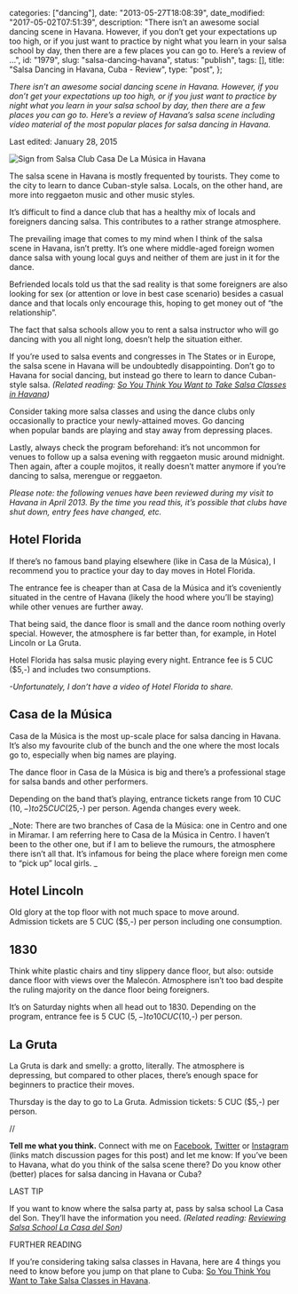 
  categories: ["dancing"],
  date: "2013-05-27T18:08:39",
  date_modified: "2017-05-02T07:51:39",
  description:
    "There isn’t an awesome social dancing scene in Havana. However, if you don’t get your expectations up too high, or if you just want to practice by night what you learn in your salsa school by day, then there are a few places you can go to. Here’s a review of …",
  id: "1979",
  slug: "salsa-dancing-havana",
  status: "publish",
  tags: [],
  title: "Salsa Dancing in Havana, Cuba - Review",
  type: "post",
};


_There isn’t an awesome social dancing scene in Havana. However, if you don’t get your expectations up too high, or if you just want to practice by night what you learn in your salsa school by day, then there are a few places you can go to. Here’s a review of Havana’s salsa scene including video material of the most popular places for salsa dancing in Havana._

Last edited: January 28, 2015

![Sign from Salsa Club Casa De La Música in Havana ](/pages/tsop/posts/salsa-dancing-havana/habana-sign_2.jpg)

The salsa scene in Havana is mostly frequented by tourists. They come to the city to learn to dance Cuban-style salsa. Locals, on the other hand, are more into reggaeton music and other music styles.

It’s difficult to find a dance club that has a healthy mix of locals and foreigners dancing salsa. This contributes to a rather strange atmosphere.

The prevailing image that comes to my mind when I think of the salsa scene in Havana, isn’t pretty. It’s one where middle-aged foreign women dance salsa with young local guys and neither of them are just in it for the dance.

Befriended locals told us that the sad reality is that some foreigners are also looking for sex (or attention or love in best case scenario) besides a casual dance and that locals only encourage this, hoping to get money out of “the relationship”.

The fact that salsa schools allow you to rent a salsa instructor who will go dancing with you all night long, doesn’t help the situation either.

If you’re used to salsa events and congresses in The States or in Europe, the salsa scene in Havana will be undoubtedly disappointing. Don’t go to Havana for social dancing, but instead go there to learn to dance Cuban-style salsa. _(Related reading: [So You Think You Want to Take Salsa Classes in Havana](/tsop/posts/salsa-classes-havana/))_

Consider taking more salsa classes and using the dance clubs only occasionally to practice your newly-attained moves. Go dancing when popular bands are playing and stay away from depressing places.

Lastly, always check the program beforehand: it’s not uncommon for venues to follow up a salsa evening with reggaeton music around midnight. Then again, after a couple mojitos, it really doesn’t matter anymore if you’re dancing to salsa, merengue or reggaeton.

_Please note: the following venues have been reviewed during my visit to Havana in April 2013. By the time you read this, it’s possible that clubs have shut down, entry fees have changed, etc._

## Hotel Florida

If there’s no famous band playing elsewhere (like in Casa de la Música), I recommend you to practice your day to day moves in Hotel Florida.

The entrance fee is cheaper than at Casa de la Música and it’s coveniently situated in the centre of Havana (likely the hood where you’ll be staying) while other venues are further away.

That being said, the dance floor is small and the dance room nothing overly special. However, the atmosphere is far better than, for example, in Hotel Lincoln or La Gruta.

Hotel Florida has salsa music playing every night. Entrance fee is 5 CUC ($5,-) and includes two consumptions.

_-Unfortunately, I don’t have a video of Hotel Florida to share._

## Casa de la Música

Casa de la Música is the most up-scale place for salsa dancing in Havana. It’s also my favourite club of the bunch and the one where the most locals go to, especially when big names are playing.

The dance floor in Casa de la Música is big and there’s a professional stage for salsa bands and other performers.

Depending on the band that’s playing, entrance tickets range from 10 CUC ($10,-) to 25 CUC ($25,-) per person. Agenda changes every week.

_Note: There are two branches of Casa de la Música: one in Centro and one in Miramar. I am referring here to Casa de la Música in Centro. I haven’t been to the other one, but if I am to believe the rumours, the atmosphere there isn’t all that. It’s infamous for being the place where foreign men come to “pick up” local girls. _

## Hotel Lincoln

Old glory at the top floor with not much space to move around. Admission tickets are 5 CUC ($5,-) per person including one consumption.

## 1830

Think white plastic chairs and tiny slippery dance floor, but also: outside dance floor with views over the Malecón. Atmosphere isn’t too bad despite the ruling majority on the dance floor being foreigners.

It’s on Saturday nights when all head out to 1830. Depending on the program, entrance fee is 5 CUC ($5,-) to 10 CUC ($10,-) per person.

## La Gruta

La Gruta is dark and smelly: a grotto, literally. The atmosphere is depressing, but compared to other places, there’s enough space for beginners to practice their moves.

Thursday is the day to go to La Gruta. Admission tickets: 5 CUC ($5,-) per person.

//

**Tell me what you think.** Connect with me on [Facebook](https://www.facebook.com/thespinoffproject/photos/a.848930185138868.1073741832.443190319046192/862977247067495/), [Twitter](https://twitter.com/mirhamasala/status/545592265465671681) or [Instagram](http://instagram.com/p/yH6jx2kyDI/) (links match discussion pages for this post) and let me know: If you’ve been to Havana, what do you think of the salsa scene there? Do you know other (better) places for salsa dancing in Havana or Cuba?

LAST TIP

If you want to know where the salsa party at, pass by salsa school La Casa del Son. They’ll have the information you need. _(Related reading: [Reviewing Salsa School La Casa del Son](/tsop/posts/casa-son/))_

FURTHER READING

If you’re considering taking salsa classes in Havana, here are 4 things you need to know before you jump on that plane to Cuba: [So You Think You Want to Take Salsa Classes in Havana](/tsop/posts/salsa-classes-havana/).
